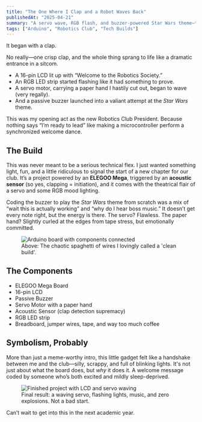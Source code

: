 ```yaml
---
title: "The One Where I Clap and a Robot Waves Back"
publishedAt: "2025-04-21"
summary: "A servo wave, RGB flash, and buzzer-powered Star Wars theme—this Arduino build marks the beginning of my tenure as Robotics Club President."
tags: ["Arduino", "Robotics Club", "Tech Builds"]
---
```


It began with a clap.

No really—one crisp clap, and the whole thing sprang to life like a dramatic entrance in a sitcom.

- A 16-pin LCD lit up with “Welcome to the Robotics Society.”  
- An RGB LED strip started flashing like it had something to prove.  
- A servo motor, carrying a paper hand I hastily cut out, began to wave (very regally).  
- And a passive buzzer launched into a valiant attempt at the *Star Wars* theme.

This was my opening act as the new Robotics Club President. Because nothing says “I’m ready to lead” like making a microcontroller perform a synchronized welcome dance.

## The Build

This was never meant to be a serious technical flex. I just wanted something light, fun, and a little ridiculous to signal the start of a new chapter for our club. It’s a project powered by an **ELEGOO Mega**, triggered by an **acoustic sensor** (so yes, clapping = initiation), and it comes with the theatrical flair of a servo and some RGB mood lighting.

Coding the buzzer to play the *Star Wars* theme from scratch was a mix of “wait this is actually working” and “why do I hear boss music.” It doesn’t get every note right, but the energy is there. The servo? Flawless. The paper hand? Slightly curled at the edges from tape stress, but emotionally committed.

<figure className="w-full max-w-md mx-auto my-6">
  <img src="/images/robotics-welcome-components.jpg" alt="Arduino board with components connected" className="rounded-xl shadow-md" />
  <figcaption className="text-center text-sm text-gray-500 mt-2">
    Above: The chaotic spaghetti of wires I lovingly called a 'clean build'.
  </figcaption>
</figure>

## The Components

- ELEGOO Mega Board  
- 16-pin LCD  
- Passive Buzzer  
- Servo Motor with a paper hand  
- Acoustic Sensor (clap detection supremacy)  
- RGB LED strip  
- Breadboard, jumper wires, tape, and way too much coffee

## Symbolism, Probably

More than just a meme-worthy intro, this little gadget felt like a handshake between me and the club—silly, scrappy, and full of blinking lights. It's not just about what the board does, but *why* it does it. A welcome message coded by someone who’s both excited and mildly sleep-deprived.

<figure className="w-full max-w-md mx-auto my-6">
  <img src="/images/robotics-welcome-final.jpg" alt="Finished project with LCD and servo waving" className="rounded-xl shadow-md" />
  <figcaption className="text-center text-sm text-gray-500 mt-2">
    Final result: a waving servo, flashing lights, music, and zero explosions. Not a bad start.
  </figcaption>
</figure>

Can’t wait to get into this in the next academic year.
